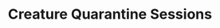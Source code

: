 ---
title: "Creature Quarantine Sessions"
order: "18"
hero_image: "./creature_quarantine_sessions.png"
hero_image_alt: "Creature Quarantine Sessions"
videoSourceURL: https://www.youtube.com/embed/VNgghlJIKy4
videoTitle: "Quarantine Sessions with David Gravette and Fiends!"
---